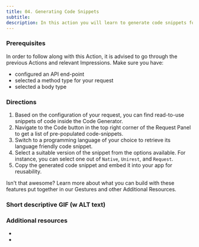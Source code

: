 ```yaml
---
title: 04. Generating Code Snippets
subtitle:
description: In this action you will learn to generate code snippets for your API's in Firecamp
---
```


### Prerequisites

In order to follow along with this Action, it is advised to go through the previous Actions and relevant Impressions. Make sure you have:
- configured an API end-point
- selected a method type for your request
- selected a body type


### Directions

1. Based on the configuration of your request, you can find read-to-use snippets of code inside the Code Generator.
2. Navigate to the Code button in the top right corner of the Request Panel to get a list of pre-populated code-snippets.
3. Switch to a programming language of your choice to retrieve its language friendly code snippet.
4. Select a suitable version of the snippet from the options available. For instance, you can select one out of `Native`, `Unirest`, and `Request`.
5. Copy the generated code snippet and embed it into your app for reusability.

Isn't that awesome? Learn more about what you can build with these features put together in our Gestures and other Additional Resources.

### Short descriptive GIF (w ALT text)


### Additional resources
-
-
